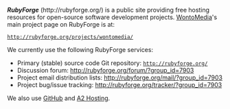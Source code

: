 <!-- Copyright (c)  2009  Glen E. Ivey
     Permission is granted to copy, distribute and/or modify this document
     under the terms of the GNU Free Documentation License, Version 1.3;
     with no Invariant Sections, no Front-Cover Texts, and no Back-Cover Texts.
     A copy of the license is in the file COPYING.DOCUMENTATION
  -->


'''''RubyForge''''' (http://rubyforge.org/) is a public site providing
free hosting resources for open-source software development projects.
[[WontoMedia]]'s main project page on RubyForge is at:

 http://rubyforge.org/projects/wontomedia/

We currently use the following RubyForge services:

* Primary (stable) source code Git repository: <tt>http://rubyforge.org/</tt>
* Discussion forum: http://rubyforge.org/forum/?group_id=7903
* Project email distribution lists: http://rubyforge.org/mail/?group_id=7903
* Project bug/issue tracking: http://rubyforge.org/tracker/?group_id=7903

We also use [[GitHub]] and [http://www.a2hosting.com/ A2 Hosting].
